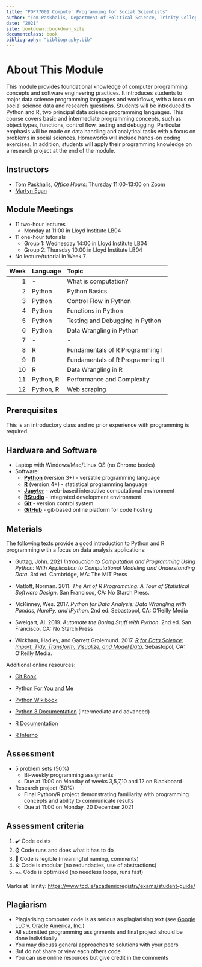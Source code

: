 ```yaml
---
title: "POP77001 Computer Programming for Social Scientists"
author: "Tom Paskhalis, Department of Political Science, Trinity College Dublin"
date: "2021"
site: bookdown::bookdown_site
documentclass: book
bibliography: "bibliography.bib"
---
```


# About This Module {-}

This module provides foundational knowledge of computer programming concepts and software engineering practices. It introduces students to major data science programming languages and workflows, with a focus on social science data and research questions. Students will be introduced to Python and R, two principal data science programming languages. This course covers basic and intermediate programming concepts, such as object types, functions, control flow, testing and debugging. Particular emphasis will be made on data handling and analytical tasks with a focus on problems in social sciences. Homeworks will include hands-on coding exercises. In addition, students will apply their programming knowledge on a research project at the end of the module.

## Instructors {-}

- [Tom Paskhalis](mailto:tom.paskhalis@tcd.ie), *Office Hours*: Thursday 11:00-13:00 on [Zoom](https://calendly.com/tom_paskhalis/pop77001_office_hours)
- [Martyn Egan](mailto:eganm9@tcd.ie)

## Module Meetings {-}

- 11 two-hour lectures
    - Monday at 11:00 in Lloyd Institute LB04
- 11 one-hour tutorials
    - Group 1: Wednesday 14:00 in Lloyd Institute LB04
    - Group 2: Thursday 10:00 in Lloyd Institute LB04
- No lecture/tutorial in Week 7

|   Week | Language   | Topic                            |
|-------:|:-----------|:---------------------------------|
|      1 | -          | What is computation?             |
|      2 | Python     | Python Basics                    |
|      3 | Python     | Control Flow in Python           |
|      4 | Python     | Functions in Python              |
|      5 | Python     | Testing and Debugging in Python  |
|      6 | Python     | Data Wrangling in Python         |
|      7 | -          | -                                |
|      8 | R          | Fundamentals of R Programming I  |
|      9 | R          | Fundamentals of R Programming II |
|     10 | R          | Data Wrangling in R              |
|     11 | Python, R  | Performance and Complexity       |
|     12 | Python, R  | Web scraping                     |  

## Prerequisites {-}

This is an introductory class and no prior experience with programming is required.

## Hardware and Software {-}

- Laptop with Windows/Mac/Linux OS (no Chrome books)
- Software:
    - [**Python**](https://www.python.org/) (version 3+) - versatile programming language
    - [**R**](https://cran.r-project.org/) (version 4+) - statistical programming language
    - [**Jupyter**](https://jupyter.org/) - web-based interactive computational environment
    - [**RStudio**](https://www.rstudio.com/) - integrated development environment
    - [**Git**](https://git-scm.com/) - version control system
    - [**GitHub**](https://github.com/) - git-based online platform for code hosting

## Materials {-}

The following texts provide a good introduction to Python and R programming with a focus on data analysis applications:

- Guttag, John. 2021 *Introduction to Computation and Programming Using Python: With Application to Computational Modeling and Understanding Data*. 3rd ed. Cambridge, MA: The MIT Press

- Matloff, Norman. 2011. *The Art of R Programming: A Tour of Statistical Software Design*. San Francisco, CA: No Starch Press.

- McKinney, Wes. 2017. *Python for Data Analysis: Data Wrangling with Pandas, NumPy, and IPython*. 2nd ed. Sebastopol, CA: O'Reilly Media

- Sweigart, Al. 2019. *Automate the Boring Stuff with Python*. 2nd ed. San Francisco, CA: No Starch Press

- Wickham, Hadley, and Garrett Grolemund. 2017. [*R for Data Science: Import, Tidy, Transform, Visualize, and Model Data*](http://r4ds.had.co.nz/). Sebastopol, CA: O'Reilly Media.

Additional online resources:

- [Git Book](https://git-scm.com/book/en/v2)

- [Python For You and Me](https://pymbook.readthedocs.io/en/latest/)

- [Python Wikibook](https://en.wikibooks.org/wiki/Python_Programming)

- [Python 3 Documentation](https://docs.python.org/3/) (intermediate and advanced)

- [R Documentation](https://rdrr.io/)

- [R Inferno](https://www.burns-stat.com/pages/Tutor/R_inferno.pdf)

## Assessment

- 5 problem sets (50%)
    - Bi-weekly programming assigments
    - Due at 11:00 on Monday of weeks 3,5,7,10 and 12 on Blackboard

- Research project (50%)
    - Final Python/R project demonstrating familiarity with programming concepts and ability to communicate results
    - Due at 11:00 on Monday, 20 December 2021
    
## Assessment criteria {-}

1. ✔️ Code exists
2. ⌚ Code runs and does what it has to do
3. 📜 Code is legible (meaningful naming, comments)
4. ⚙️ Code is modular (no redundacies, use of abstractions)
5. 🏎️ Code is optimized (no needless loops, runs fast)

Marks at Trinity: [https://www.tcd.ie/academicregistry/exams/student-guide/](https://www.tcd.ie/academicregistry/exams/student-guide/)

## Plagiarism {-}

- Plagiarising computer code is as serious as plagiarising text (see [Google LLC v. Oracle America, Inc.](https://en.wikipedia.org/wiki/Google_LLC_v._Oracle_America%2C_Inc.))
- All submitted programming assignments and final project should be done individually
- You may discuss general approaches to solutions with your peers
- But do not share or view each others code
- You can use online resources but give credit in the comments
